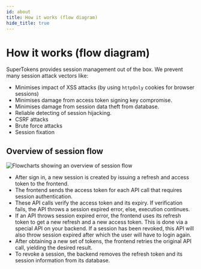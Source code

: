 ```yaml
---
id: about
title: How it works (flow diagram)
hide_title: true
---
```


<!-- ./thirdpartyemailpassword/common-customizations/sessions/about.mdx -->

# How it works (flow diagram)

SuperTokens provides session management out of the box. We prevent many session attack vectors like:
- Minimises impact of XSS attacks (by using `httpOnly` cookies for browser sessions)
- Minimises damage from access token signing key compromise.
- Minimises damage from session data theft from database.
- Reliable detecting of session hijacking.
- CSRF attacks
- Brute force attacks
- Session fixation

## Overview of session flow 
<img alt="Flowcharts showing an overview of session flow" src="/img/session_flow.png" />

- After sign in, a new session is created by issuing a refresh and access token to the frontend.
- The frontend sends the access token for each API call that requires session authentication.
- These API calls verify the access token and its expiry. If verification fails, the API throws a session expired error, else, execution continues.
- If an API throws session expired error, the frontend uses its refresh token to get a new refresh and a new access token. This is done via a special API on your backend. If a session has been revoked, this API will also throw session expired after which the user will have to login again.
- After obtaining a new set of tokens, the frontend retries the original API call, yielding the desired result.
- To revoke a session, the backend removes the refresh token and its session information from its database.
